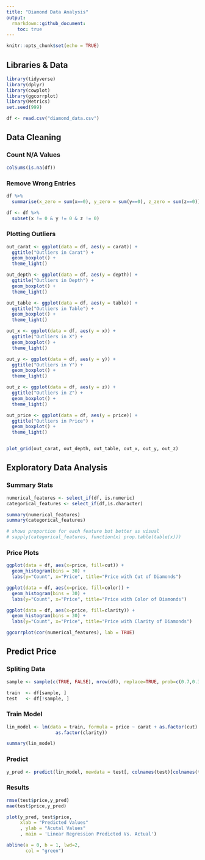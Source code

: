 ```yaml
---
title: "Diamond Data Analysis"
output: 
  rmarkdown::github_document:
    toc: true
---
```


```r
knitr::opts_chunk$set(echo = TRUE)
```


## Libraries & Data 

```r

library(tidyverse)
library(dplyr)
library(cowplot)
library(ggcorrplot)
library(Metrics)
set.seed(999)

df <- read.csv("diamond_data.csv")

```

## Data Cleaning

### Count N/A Values
```r

colSums(is.na(df))

```

### Remove Wrong Entries

```r

df %>%
  summarise(x_zero = sum(x==0), y_zero = sum(y==0), z_zero = sum(z==0))

df <- df %>% 
  subset(x != 0 & y != 0 & z != 0)

```

### Plotting Outliers

```r

out_carat <- ggplot(data = df, aes(y = carat)) + 
  ggtitle("Outliers in Carat") + 
  geom_boxplot() + 
  theme_light()

out_depth <- ggplot(data = df, aes(y = depth)) + 
  ggtitle("Outliers in Depth") + 
  geom_boxplot() + 
  theme_light()

out_table <- ggplot(data = df, aes(y = table)) + 
  ggtitle("Outliers in Table") + 
  geom_boxplot() + 
  theme_light()

out_x <- ggplot(data = df, aes(y = x)) + 
  ggtitle("Outliers in X") + 
  geom_boxplot() + 
  theme_light()

out_y <- ggplot(data = df, aes(y = y)) + 
  ggtitle("Outliers in Y") + 
  geom_boxplot() + 
  theme_light()

out_z <- ggplot(data = df, aes(y = z)) + 
  ggtitle("Outliers in Z") + 
  geom_boxplot() + 
  theme_light()

out_price <- ggplot(data = df, aes(y = price)) + 
  ggtitle("Outliers in Price") + 
  geom_boxplot() + 
  theme_light()


plot_grid(out_carat, out_depth, out_table, out_x, out_y, out_z)

```



## Exploratory Data Analysis 

### Summary Stats 

```r

numerical_features <- select_if(df, is.numeric)
categorical_features <- select_if(df,is.character)

summary(numerical_features)
summary(categorical_features)

# shows proportion for each feature but better as visual 
# sapply(categorical_features, function(x) prop.table(table(x)))  

```

### Price Plots 

```r

ggplot(data = df, aes(x=price, fill=cut)) + 
  geom_histogram(bins = 30) +
  labs(y="Count", x="Price", title="Price with Cut of Diamonds") 

ggplot(data = df, aes(x=price, fill=color)) + 
  geom_histogram(bins = 30) +
  labs(y="Count", x="Price", title="Price with Color of Diamonds") 

ggplot(data = df, aes(x=price, fill=clarity)) + 
  geom_histogram(bins = 30) +
  labs(y="Count", x="Price", title="Price with Clarity of Diamonds") 

```

```r

ggcorrplot(cor(numerical_features), lab = TRUE)

```


## Predict Price  

### Spliting Data 
```r

sample <- sample(c(TRUE, FALSE), nrow(df), replace=TRUE, prob=c(0.7,0.3))

train  <- df[sample, ]
test   <- df[!sample, ]

```


### Train Model
```r

lin_model <- lm(data = train, formula = price ~ carat + as.factor(cut) + as.factor(color) + 
                  as.factor(clarity))

summary(lin_model)

```

### Predict 

```r

y_pred <- predict(lin_model, newdata = test[, colnames(test)[colnames(test) != 'price']])

```


### Results

```r

rmse(test$price,y_pred)
mae(test$price,y_pred)

plot(y_pred, test$price,
     xlab = "Predicted Values"
     , ylab = "Acutal Values"
     , main = 'Linear Regression Predicted Vs. Actual')

abline(a = 0, b = 1, lwd=2,
       col = "green")

```

